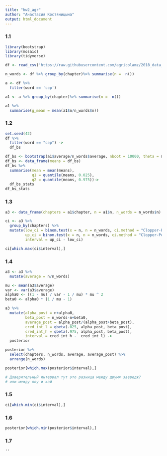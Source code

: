```yaml
---
title: "hw2_agr"
author: "Анастасия Костяницына"
output: html_document
---
```



### 1.1
```r
library(bootstrap)
library(mosaic)
library(tidyverse)

df <- read_csv('https://raw.githubusercontent.com/agricolamz/2018_data_analysis_for_linguists/master/data/students/Stoneberry/hw3_binomial_ci/hw3_wodehouse.csv')

n_words <- df %>% group_by(chapter)%>% summarise(n =  n())

a <- df %>% 
  filter(word == 'сэр')

a1 <- a %>% group_by(chapter)%>% summarise(n =  n())

a1 %>% 
  summarise(g_mean = mean(a1$n/n_words$n))

```
### 1.2
```r
set.seed(42)
df %>% 
  filter(word == "сэр") ->
  df_bs

df_bs <- bootstrap(a1$average/n_words$average, nboot = 10000, theta = mean)$thetastar
df_bs <- data_frame(means = df_bs) 
df_bs %>%
  summarise(mean = mean(means),
            q1 = quantile(means, 0.025),
            q2 = quantile(means, 0.975))->
  df_bs_stats
df_bs_stats
```

### 1.3
```r
a3 <- data_frame(chapters = a1$chapter, n = a1$n, n_words = n_words$n)

ci <- a3 %>% 
  group_by(chapters) %>% 
  mutate(low_ci = binom.test(x = n, n = n_words, ci.method = "Clopper-Pearson")$conf.int[1],
         up_ci = binom.test(x = n, n = n_words, ci.method = "Clopper-Pearson")$conf.int[2],
         interval = up_ci - low_ci)

ci[which.max(ci$interval),]

```


### 1.4
```r

a3 <- a3 %>%
  mutate(average = n/n_words)

mu <- mean(a3$average)
var <- var(a3$average)
alpha0 <- ((1 - mu) / var - 1 / mu) * mu ^ 2
beta0 <- alpha0 * (1 / mu - 1)

a3 %>% 
  mutate(alpha_post = n+alpha0,
         beta_post = n_words-n+beta0,
         average_post = alpha_post/(alpha_post+beta_post),
         cred_int_l = qbeta(.025, alpha_post, beta_post),
         cred_int_h = qbeta(.975, alpha_post, beta_post),
         interval = cred_int_h -  cred_int_l) ->
  posterior

posterior %>% 
  select(chapters, n_words, average, average_post) %>% 
  arrange(n_words)

posterior[which.max(posterior$interval),]

# Доверительный интервал тут это разница между двумя эвередж?
# или между лоу и хай

```

### 1.5
```r
ci[which.min(ci$interval),]

```


### 1.6
```r
posterior[which.min(posterior$interval),]

```


### 1.7
```
''
```
